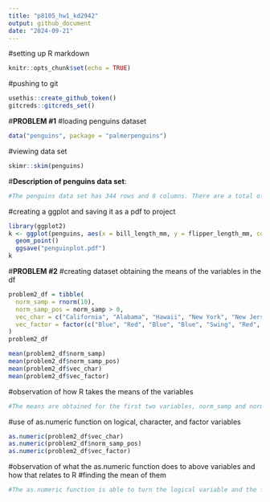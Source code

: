 ```yaml
---
title: "p8105_hw1_kd2942"
output: github_document
date: "2024-09-21"
---
```


#setting up R markdown
```r
knitr::opts_chunk$set(echo = TRUE)
```

#pushing to git
```r
usethis::create_github_token()
gitcreds::gitcreds_set()
```

#**PROBLEM #1**
#loading penguins dataset
```r
data("penguins", package = "palmerpenguins")
```

#viewing data set
```r
skimr::skim(penguins)
```

#**Description of penguins data set**:
```r
#The penguins data set has 344 rows and 8 columns. There are a total of 8 variables in this data set, 3 descriptive and 5 numeric. The descriptive variables are as follows: species (3 values), island (3 values), and sex (2 values). The numeric variables are as follows: bill_length_mm, bill_depth_mm, flipper_length_mm, body_mass_g, and year. The mean flipper length can be found in the results of the above skimr, where it is recorded to be 201 mm with a standard deviation of 14.1 mm. 
```

#creating a ggplot and saving it as a pdf to project
```r
library(ggplot2)
k <- ggplot(penguins, aes(x = bill_length_mm, y = flipper_length_mm, color = species, fill = species)) +
  geom_point() 
  ggsave("penguinplot.pdf")
k
```

#**PROBLEM #2**
#creating dataset obtaining the means of the variables in the df
```r
problem2_df = tibble(
  norm_samp = rnorm(10),
  norm_samp_pos = norm_samp > 0,
  vec_char = c("California", "Alabama", "Hawaii", "New York", "New Jersey", "Florida", "South Dakota", "North Dakota", "Texas", "Oregon"),
  vec_factor = factor(c("Blue", "Red", "Blue", "Blue", "Swing", "Red", "Swing", "Swing", "Red", "Blue"))
)
problem2_df

mean(problem2_df$norm_samp) 
mean(problem2_df$norm_samp_pos)
mean(problem2_df$vec_char)
mean(problem2_df$vec_factor)
```

#observation of how R takes the means of the variables
```r
#The means are obtained for the first two variables, norm_samp and norm_samp_pos, because norm_samp is numeric and norm_samp_pos is logical. R is able to calculate the means of these variables, but unable to do so for the character and factor variables due to their non-numeric and non-logical nature. 
```

#use of as.numeric function on logical, character, and factor variables
```r
as.numeric(problem2_df$vec_char)
as.numeric(problem2_df$norm_samp_pos)
as.numeric(problem2_df$vec_factor)
```

#observation of what the as.numeric function does to above variables and how that relates to R #finding the mean of them 
```r
#The as.numeric function is able to turn the logical variable and the factor variable into numeric values, but it is unable to do so for the character variable. The character variable is categorical data, and therefore cannot be given a numerical value. This explains why R cannot compute the mean of the character variable.The logical and factor variables are ordinal, so they are able to be converted into numerical values. However, the factor variable has 3 levels, which would render a mean value illogical. A mean can be taken for the logical variable because it only has two variables the mean has significance.
```


